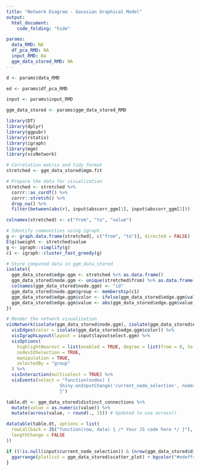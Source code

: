 ```yaml
---
title: "Network Diagram - Gaussian Graphical Model"
output:
  html_document:
    code_folding: "hide"

params:
  data_RMD: NA
  df_pca_RMD: NA
  input_RMD: Na
  ggm_data_stored_RMD: NA
---
```


```r
d <- params$data_RMD

ed <- params$df_pca_RMD

input <- params$input_RMD

ggm_data_stored <- params$ggm_data_stored_RMD
```

```r
library(DT)
library(dplyr)
library(ggpubr)
library(rstatix)
library(igraph)
library(mgm)
library(visNetwork)
```


```r
# Correlation matrix and tidy format
stretched <- ggm_data_stored$mgm.fit

# Prepare the data for visualization
stretched <- stretched %>%
  corrr::as_cordf() %>%
  corrr::stretch() %>%
  drop_na() %>%
  filter(between(abs(r), input$abscorr_ggm[1], input$abscorr_ggm[2]))

colnames(stretched) <- c("from", "to", "value")

# Identify communities using igraph
g <- graph.data.frame(stretched[, c("from", "to")], directed = FALSE)
E(g)$weight <- stretched$value
g <- igraph::simplify(g)
c1 <- igraph::cluster_fast_greedy(g)

# Store computed data in ggm_data_stored
isolate({
  ggm_data_stored$edge.ggm <- stretched %>% as.data.frame()
  ggm_data_stored$node.ggm <- unique(stretched$from) %>% as.data.frame()
  colnames(ggm_data_stored$node.ggm) <- "id"
  ggm_data_stored$node.ggm$group <- membership(c1)
  ggm_data_stored$edge.ggm$color <- ifelse(ggm_data_stored$edge.ggm$value > 0, "blue", "red")
  ggm_data_stored$edge.ggm$value <- abs(ggm_data_stored$edge.ggm$value)
})

# Render the network visualization
visNetwork(isolate(ggm_data_stored$node.ggm), isolate(ggm_data_stored$edge.ggm)) %>%
  visEdges(color = isolate(ggm_data_stored$edge.ggm$color)) %>%
  visIgraphLayout(layout = input$layoutselect.ggm) %>%
  visOptions(
    highlightNearest = list(enabled = TRUE, degree = list(from = 0, to = 1)),
    nodesIdSelection = TRUE,
    manipulation = TRUE,
    selectedBy = "group"
  ) %>%
  visInteraction(multiselect = TRUE) %>%
  visEvents(select = "function(nodes) {
                    Shiny.onInputChange('current_node_selection', nodes.nodes);
                    }")

```

```r
table.dt <- ggm_data_stored$distinct_connections %>%
  mutate(value = as.numeric(value)) %>%
  mutate(across(value, ~ round(., 2))) # Updated to use across()

datatable(table.dt, options = list(
  rowCallback = JS("function(row, data) { /* Your JS code here */ }"), # Replace with your actual JS callback
  lengthChange = FALSE
))

```

```r
if ((!is.null(input$current_node_selection)) & (nrow(ggm_data_stored$distinct_connections[0]) > 0)) {
  ggarrange(plotlist = ggm_data_stored$scatter_plot) + bgcolor("#edeff4")
}
```


